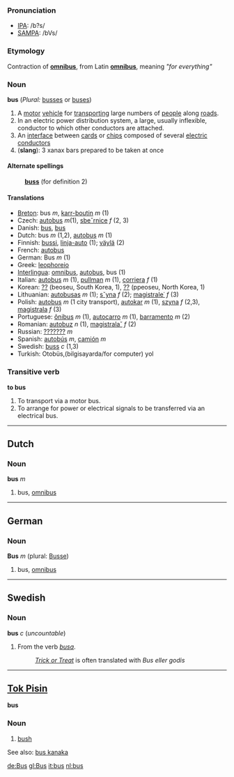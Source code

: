 ===Pronunciation===
*[[w:IPA|IPA]]: /b?s/
*[[w:SAMPA|SAMPA]]: /bVs/

===Etymology===
Contraction of '''[[omnibus]]''', from Latin '''[[omnibus]]''', meaning ''"for everything"''

===Noun===
'''bus''' (''Plural:'' [[busses]] or [[buses]])

# A [[motor]] [[vehicle]] for [[transport]]ing large numbers of [[people]] along [[road]]s.
# In an electric power distribution system, a large, usually inflexible, conductor to which other conductors are attached.
# An [[interface]] between [[card]]s or [[chip]]s composed of several [[electric]] [[conductor]]s
# ('''slang'''): 3 xanax bars prepared to be taken at once
====Alternate spellings====
:'''[[buss]]''' (for definition 2)

====Translations====
*[[Breton]]: bus ''m'', [[karr-boutin]] ''m'' (1)
*Czech: [[autobus]]  ''m''(1),  [[sbeˇrnice]]   ''f'' (2, 3)
*Danish: [[bus]], [[bus]]
*Dutch: bus ''m'' (1,2), [[autobus]] ''m'' (1)
*Finnish: [[bussi]], [[linja-auto]] (1); [[väylä]] (2)
*French: [[autobus]]
*German: Bus ''m'' (1)
*Greek: [[leophoreio]]
*[[Interlingua]]: [[omnibus]], [[autobus]], bus (1)
*Italian: [[autobus]] ''m'' (1), [[pullman]] ''m'' (1), [[corriera]] ''f'' (1)
*Korean: [[??]] (beoseu, South Korea, 1), [[??]] (ppeoseu, North Korea, 1)
*Lithuanian: [[autobusas]] ''m'' (1); [[sˇyna]] ''f'' (2); [[magistrale˙]] ''f'' (3)
*Polish: [[autobus]] ''m'' (1 city transport), [[autokar]] ''m'' (1), [[szyna]] ''f'' (2,3), [[magistrala]] ''f'' (3)
*Portuguese: [[ônibus]] ''m'' (1), [[autocarro]] ''m'' (1), [[barramento]] ''m'' (2)
*Romanian: [[autobuz]] ''n'' (1), [[magistrala˘]] ''f'' (2)
*Russian: [[???????]] ''m''
*Spanish: [[autobús]] ''m'', [[camión]] ''m''
*Swedish: [[buss#Swedish|buss]] ''c'' (1,3)
*Turkish: Otobüs,(bilgisayarda/for computer) yol

===Transitive verb===
'''to bus'''

# To transport via a motor bus.
# To arrange for power or electrical signals to be transferred via an electrical bus.
----

==Dutch==

===Noun===
'''bus''' ''m''

# bus, [[omnibus]]

----

==German==

===Noun===
'''Bus''' ''m'' (plural: [[Busse]])

# bus, [[omnibus]]
----
==Swedish==
===Noun===
'''bus''' ''c'' (''uncountable'')

#From the verb ''[[busa#Swedish|busa]]''.
#:''[[Trick or Treat]]'' is often translated with ''Bus eller godis''

----
==[[Tok Pisin]]==

'''bus'''

===Noun===

# [[bush]]

See also: [[bus kanaka]]

[[de:Bus]]
[[gl:Bus]]
[[it:bus]]
[[nl:bus]]